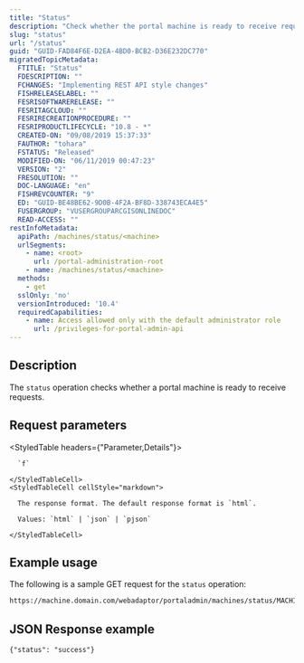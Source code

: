 ```yaml
---
title: "Status"
description: "Check whether the portal machine is ready to receive requests."
slug: "status"
url: "/status"
guid: "GUID-FAD84F6E-D2EA-4BD0-BCB2-D36E232DC770"
migratedTopicMetadata:
  FTITLE: "Status"
  FDESCRIPTION: ""
  FCHANGES: "Implementing REST API style changes"
  FISHRELEASELABEL: ""
  FESRISOFTWARERELEASE: ""
  FESRITAGCLOUD: ""
  FESRIRECREATIONPROCEDURE: ""
  FESRIPRODUCTLIFECYCLE: "10.8 - *"
  CREATED-ON: "09/08/2019 15:37:33"
  FAUTHOR: "tohara"
  FSTATUS: "Released"
  MODIFIED-ON: "06/11/2019 00:47:23"
  VERSION: "2"
  FRESOLUTION: ""
  DOC-LANGUAGE: "en"
  FISHREVCOUNTER: "9"
  ED: "GUID-BE48BE62-9D0B-4F2A-BF8D-338743ECA4E5"
  FUSERGROUP: "VUSERGROUPARCGISONLINEDOC"
  READ-ACCESS: ""
restInfoMetadata:
  apiPath: /machines/status/<machine>
  urlSegments:
    - name: <root>
      url: /portal-administration-root
    - name: /machines/status/<machine>
  methods:
    - get
  sslOnly: 'no'
  versionIntroduced: '10.4'
  requiredCapabilities:
    - name: Access allowed only with the default administrator role
      url: /privileges-for-portal-admin-api
---
```


## Description

The `status` operation checks whether a portal machine is ready to receive requests.

##  Request parameters

<StyledTable headers={"Parameter,Details"}>
  <StyledTableRow>
    <StyledTableCell cellStyle="markdown">

      `f` 

    </StyledTableCell>
    <StyledTableCell cellStyle="markdown">

      The response format. The default response format is `html`.

      Values: `html` | `json` | `pjson`

    </StyledTableCell>
  </StyledTableRow>
</StyledTable>

## Example usage

The following is a sample GET request for the `status` operation:

```markdown
https://machine.domain.com/webadaptor/portaladmin/machines/status/MACHINE.DOMAIN.COM?f=pjson
```

## JSON Response example

```other
{"status": "success"}
```
